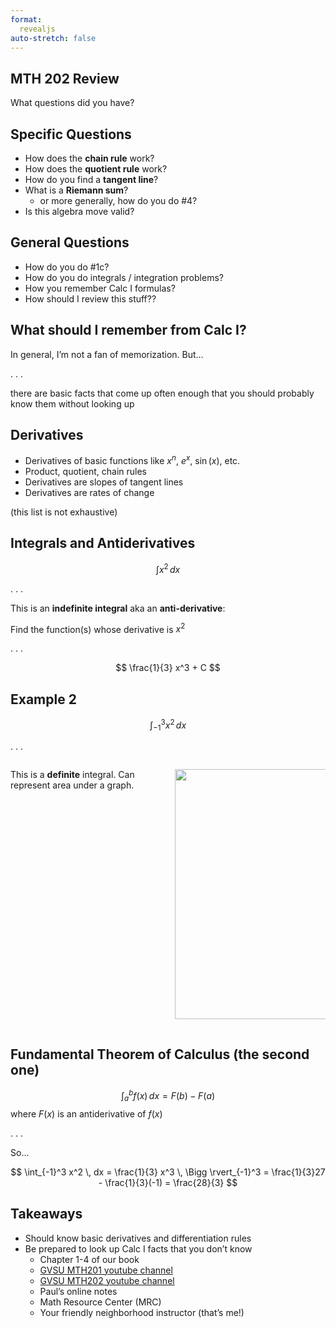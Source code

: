 ```yaml
---
format: 
  revealjs
auto-stretch: false
---
```


## MTH 202 Review

What questions did you have?

## Specific Questions

-   How does the **chain rule** work?
-   How does the **quotient rule** work?
-   How do you find a **tangent line**?
-   What is a **Riemann sum**?
    -   or more generally, how do you do #4?
-   Is this algebra move valid?

## General Questions

-   How do you do #1c?
-   How do you do integrals / integration problems?
-   How you remember Calc I formulas?
-   How should I review this stuff??

## What should I remember from Calc I?

In general, I'm not a fan of memorization. But...

. . .

there are basic facts that come up often enough that you should probably know them without looking up

## Derivatives

-   Derivatives of basic functions like $x^n$, $e^x$, $\sin(x)$, etc.
-   Product, quotient, chain rules
-   Derivatives are slopes of tangent lines
-   Derivatives are rates of change

(this list is not exhaustive)

## Integrals and Antiderivatives



$$
\int x^2 \, dx
$$

. . .

This is an **indefinite integral** aka an **anti-derivative**:

Find the function(s) whose derivative is $x^2$

. . .

$$ 
\frac{1}{3} x^3 + C 
$$


## Example 2

$$
\int_{-1}^3 x^2 \, dx
$$

. . .


::: columns

::: {.column width="50%"} 

This is a **definite** integral. Can represent area under a graph.

:::

::: {.column width="50%"} 

![](./area.png){.absolute right="0" width="400"}

::: 

:::


## Fundamental Theorem of Calculus (the second one)



$$
\int_a^b f(x) \, dx = F(b) - F(a)
$$ where $F(x)$ is an antiderivative of $f(x)$

. . . 

So... 

$$
\int_{-1}^3 x^2 \, dx = \frac{1}{3} x^3 \, \Bigg \rvert_{-1}^3 = \frac{1}{3}27 - \frac{1}{3}(-1) = \frac{28}{3}
$$



## Takeaways

-   Should know basic derivatives and differentiation rules
-   Be prepared to look up Calc I facts that you don't know
    -   Chapter 1-4 of our book
    -   [GVSU MTH201 youtube channel](https://youtube.com/playlist?list=PL9bIjQJDwfGuXQHuS5Jkmum_CFILoCZX-&si=SDZzwK-D98f46RTI)
    -   [GVSU MTH202 youtube channel](https://youtube.com/playlist?list=PL9bIjQJDwfGtewW75Nw7PnGNSkfqwAm3v&si=S6rqTypEbChf3K2T)
    -   Paul's online notes
    -   Math Resource Center (MRC)
    -   Your friendly neighborhood instructor (that's me!)
